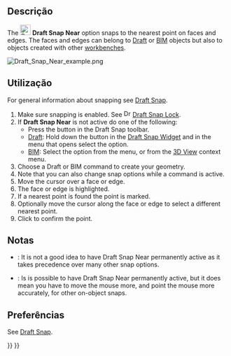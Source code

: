 <languages/>

<div class="mw-translate-fuzzy">
{{Docnav
|[[Draft_Snap_Special/pt-br|Especial]]
|[[Draft_Snap_Ortho/pt-br|Orto]]
|[[Draft_Workbench/pt-br|Draft]]
|IconL=Draft_Snap_Special.svg
|IconR=Draft_Snap_Ortho.svg
|IconC=Workbench_Draft.svg
}}
</div>

{{GuiCommand
|Name=Draft Snap Near
|MenuLocation=Snapping → Snap Near
|Workbenches=[[Draft_Workbench|Draft]], [[BIM_Workbench|BIM]]
|SeeAlso=[[Draft_Snap|Draft Snap]], [[Draft_Snap_Lock|Draft Snap Lock]]
}}

<span id="Description"></span>
== Descrição == 

The [[Image:Draft_Snap_Near.svg|24px]] '''Draft Snap Near''' option snaps to the nearest point on faces and edges. The faces and edges can belong to [[Draft_Workbench|Draft]] or [[BIM_Workbench|BIM]] objects but also to objects created with other [[Workbenches|workbenches]].

[[Image:Draft_Snap_Near_example.png]]
{{Caption|Snapping the second point of a line to the nearest point on an edge}}

<span id="Usage"></span>
== Utilização == 

For general information about snapping see [[Draft_Snap|Draft Snap]].

# Make sure snapping is enabled. See [[Image:Draft_Snap_Lock.svg|16px]] [[Draft_Snap_Lock|Draft Snap Lock]].
# If '''Draft Snap Near''' is not active do one of the following:
#* Press the {{Button|[[Image:Draft_Snap_Near.svg|16px]] [[Draft_Snap_Near|Snap Near]]}} button in the Draft Snap toolbar.
#* [[Draft_Workbench|Draft]]: Hold down the {{Button|[[Image:Draft_Snap_Lock.svg|x16px]][[Image:Toolbar_flyout_arrow.svg|x16px]]}} button in the [[Draft_Snap_Widget|Draft Snap Widget]] and in the menu that opens select the {{MenuCommand|[[Image:Draft_Snap_Near.svg|16px]] Snap Near}} option.
#* [[BIM_Workbench|BIM]]: Select the {{MenuCommand|Snapping → [[Image:Draft_Snap_Near.svg|16px]] Snap Near}} option from the menu, or from the [[3D_View|3D View]] context menu.
# Choose a Draft or BIM command to create your geometry.
# Note that you can also change snap options while a command is active.
# Move the cursor over a face or edge.
# The face or edge is highlighted.
# If a nearest point is found the point is marked.
# Optionally move the cursor along the face or edge to select a different nearest point.
# Click to confirm the point.

<span id="Notes"></span>
==Notas==

* {{VersionMinus|1.0}}: It is not a good idea to have Draft Snap Near permanently active as it takes precedence over many other snap options.
* {{Version|1.1}}: Is is possible to have Draft Snap Near permanently active, but it does mean you have to move the mouse more, and point the mouse more accurately, for other on-object snaps.

<span id="Preferences"></span>
== Preferências ==

See [[Draft_Snap#Preferences|Draft Snap]].


<div class="mw-translate-fuzzy">
{{Docnav
|[[Draft_Snap_Special/pt-br|Especial]]
|[[Draft_Snap_Ortho/pt-br|Orto]]
|[[Draft_Workbench/pt-br|Draft]]
|IconL=Draft_Snap_Special.svg
|IconR=Draft_Snap_Ortho.svg
|IconC=Workbench_Draft.svg
}}
</div>

{{Draft Tools navi{{#translation:}}}}
{{Userdocnavi{{#translation:}}}}